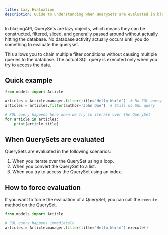 ```yaml
---
title: Lazy Evaluation
description: Guide to understanding when QuerySets are evaluated in blazingAPI.
---
```


In blazingAPI, QuerySets are lazy objects, which means they can be constructed, filtered, sliced, and generally passed around without actually hitting the database. No database activity actually occurs until you do something to evaluate the queryset.

This allows you to chain multiple filter conditions without causing multiple queries to the database. The actual SQL query is executed only when you try to access the data.

## Quick example

```python
from models import Article

articles = Article.manager.filter(title='Hello World')  # No SQL query at this point
articles = articles.filter(author='John Doe')  # Still no SQL query

# SQL query happens here when we try to iterate over the QuerySet
for article in articles:
    print(article.title)
```

## When QuerySets are evaluated

QuerySets are evaluated in the following scenarios:

1. When you iterate over the QuerySet using a loop.
2. When you convert the QuerySet to a list.
3. When you try to access the QuerySet using an index.

## How to force evaluation

If you want to force the evaluation of a QuerySet, you can call the `execute` method on the QuerySet.

```python
from models import Article

# SQL query happens immediately
articles = Article.manager.filter(title='Hello World').execute()
```